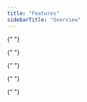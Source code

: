 ```yaml
---
title: "Features"
sidebarTitle: "Overview"
---
```


<CardGroup>
  <Card
    title="Embedded Wallet Kit (EWK)"
    href="/reference/embedded-wallet-kit"
    icon="wallet"
    iconType="duotone"
    horizontal
    arrow={false}
  />
  <Card
    title="Authentication"
    href="/authentication/overview"
    icon="lock"
    iconType="duotone"
    horizontal
  />
  <Card
    title="Delegated Access"
    href="/concepts/policies/delegated-access"
    icon="door-closed"
    iconType="duotone"
    horizontal
  />

{" "}

<Card
  title="Policy Engine"
  href="/concepts/policies/overview"
  icon="gears"
  iconType="duotone"
  horizontal
/>

{" "}

<Card
  title="Multi-Chain Support"
  href="/products/embedded-wallets/features/multi-chain-support"
  icon="diagram-project"
  iconType="duotone"
  horizontal
/>

{" "}

<Card
  title="Pre-Generated Wallets"
  href="/wallets/pregenerated-wallets"
  icon="wallet"
  iconType="duotone"
  horizontal
/>

{" "}

<Card
  title="Sessions"
  href="/authentication/sessions"
  icon="clock"
  iconType="duotone"
  horizontal
/>

{" "}

<Card
  title="Gas Sponsorship"
  href="/products/embedded-wallets/features/gas-sponsorship"
  icon="gas-pump"
  iconType="duotone"
  horizontal
/>

<Card
  title="Account Abstraction Wallets"
  href="/reference/aa-wallets"
  icon="users-gear"
  iconType="duotone"
  horizontal
/>
<Card
  title="Import Wallets and Keys"
  href="/wallets/import-wallets"
  icon="file-import"
  iconType="duotone"
  horizontal
/>

  <Card
    title="Export Wallets and Keys"
    href="/wallets/export-wallets"
    icon="file-export"
    iconType="duotone"
    horizontal
  />
  <Card
    title="Claim Links"
    href="/wallets/claim-links"
    icon="link"
    iconType="duotone"
    horizontal
  />
  <Card
    title="Wagmi"
    href="/wallets/wagmi"
    icon="plug"
    iconType="duotone"
    horizontal
  />
  <Card
    title="Fiat Onramp"
    href="/wallets/fiat-on-ramp"
    icon="money-bill-transfer"
    iconType="duotone"
    horizontal
  />
</CardGroup>
